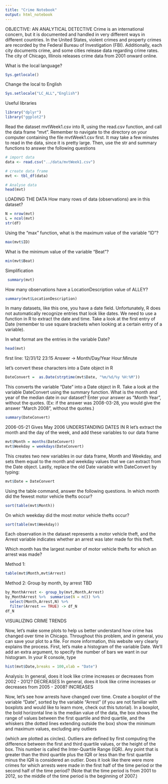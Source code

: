 ```yaml
---
title: "Crime Notebook"
output: html_notebook
---
```

OBJECTIVE:
AN ANALYTICAL DETECTIVE
Crime is an international concern, but it is documented and handled in very different ways in different countries. In the United States, violent crimes and property crimes are recorded by the Federal Bureau of Investigation (FBI). Additionally, each city documents crime, and some cities release data regarding crime rates. The city of Chicago, Illinois releases crime data from 2001 onward online.

What is the local language?
```r
Sys.getlocale()
```
Change the local to English
```r
Sys.setlocale("LC_ALL","English")
```


Useful libraries

```r
library("dplyr")
library("ggplot2")
```

Read the dataset mvtWeek1.csv into R, using the read.csv function, and call the data frame "mvt". Remember to navigate to the directory on your computer containing the file mvtWeek1.csv first. It may take a few minutes to read in the data, since it is pretty large. Then, use the str and summary functions to answer the following questions

```r
# import data
data <- read.csv("../data/mvtWeek1.csv")

# create data frame
mvt <- tbl_df(data)

# Analyse data
head(mvt)
```

LOADING THE DATA 
How many rows of data (observations) are in this dataset?

```r
N = nrow(mvt)
L = ncol(mvt)
str(df)
```
Using the "max" function, what is the maximum value of the variable "ID"?

```r
max(mvt$ID)
```

What is the minimum value of the variable "Beat"?

```r
min(mvt$Beat)
```

Simplification

```r
 summary(mvt)
```

How many observations have a LocationDescription value of ALLEY?
```r
summary(mvt$LocationDescription)
```

In many datasets, like this one, you have a date field. Unfortunately, R does not automatically recognize entries that look like dates. We need to use a function in R to extract the date and time. Take a look at the first entry of Date (remember to use square brackets when looking at a certain entry of a variable).

In what format are the entries in the variable Date?
```r
head(mvt)
```

first line: 12/31/12 23:15
Answer -> Month/Day/Year Hour:Minute

let's convert these characters into a Date object in R

```r
DateConvert =  as.Date(strptime(mvt$Date, "%m/%d/%y %H:%M"))
```

This converts the variable "Date" into a Date object in R. Take a look at the variable DateConvert using the summary function.
What is the month and year of the median date in our dataset? Enter your answer as "Month Year", without the quotes. (Ex: if the answer was 2008-03-28, you would give the answer "March 2008", without the quotes.)


```r
summary(DateConvert)
```

2006-05-21 Gives May 2006
UNDERSTANDING DATES IN R 
let's extract the month and the day of the week, and add these variables to our data frame 


```r
mvt$Month = months(DateConvert)
mvt$Weekday = weekdays(DateConvert)
```

This creates two new variables in our data frame, Month and Weekday, and sets them equal to the month and weekday values that we can extract from the Date object. Lastly, replace the old Date variable with DateConvert by typing:

```r
mvt$Date = DateConvert
```

Using the table command, answer the following questions.
In which month did the fewest motor vehicle thefts occur?

```r
sort(table(mvt$Month))
```

On which weekday did the most motor vehicle thefts occur?

```r
sort(table(mvt$Weekday))
```

Each observation in the dataset represents a motor vehicle theft, and the Arrest variable indicates whether an arrest was later made for this theft. 

Which month has the largest number of motor vehicle thefts for which an arrest was made?

Method 1:

```r
table(mvt$Month,mvt$Arrest)
```

Method 2:
Group by month, by arrest
TBD

```r
by_MonthArrest <- group_by(mvt,Month,Arrest)
by_MonthArrest %>%  summarise(N = n()) %>% 
  select(Month,Arrest,N) %>%
  filter(Arrest == TRUE) -> df_N
df_N
```

VISUALIZING CRIME TRENDS 

Now, let's make some plots to help us better understand how crime has changed over time in Chicago. Throughout this problem, and in general, you can save your plot to a file. For more information, this website very clearly explains the process.
First, let's make a histogram of the variable Date. We'll add an extra argument, to specify the number of bars we want in our histogram. In your R console, type

```r
hist(mvt$Date,breaks = 100,xlab = "Date")
```

Analysis:
In general, does it look like crime increases or decreases from 2002 - 2012? DECREASES
In general, does it look like crime increases or decreases from 2005 - 2008? INCREASES


Now, let's see how arrests have changed over time. Create a boxplot of the variable "Date", sorted by the variable "Arrest" (if you are not familiar with boxplots and would like to learn more, check out this tutorial). In a boxplot, the bold horizontal line is the median value of the data, the box shows the range of values between the first quartile and third quartile, and the whiskers (the dotted lines extending outside the box) show the minimum and maximum values, excluding any outliers

(which are plotted as circles). Outliers are defined by first computing the difference between the first and third quartile values, or the height of the box. This number is called the Inter-Quartile Range (IQR). Any point that is greater than the third quartile plus the IQR or less than the first quartile minus the IQR is considered an outlier.
Does it look like there were more crimes for which arrests were made in the first half of the time period or the second half of the time period? (Note that the time period is from 2001 to 2012, so the middle of the time period is the beginning of 2007.)



